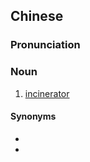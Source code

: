 {{also|焚烧装置}}
==Chinese==
{{zh-forms|s=焚烧装置|type=22}}

===Pronunciation===
{{zh-pron
|m=fénshāo zhuāngzhì
|cat=n
}}

===Noun===
{{zh-noun}}

# [[incinerator]]

====Synonyms====
* {{zh-l|焚燒爐}}
* {{zh-l|焚屍爐}}
